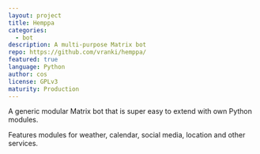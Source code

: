 ```yaml
---
layout: project
title: Hemppa
categories:
  - bot
description: A multi-purpose Matrix bot
repo: https://github.com/vranki/hemppa/
featured: true
language: Python
author: cos
license: GPLv3
maturity: Production
---
```


A generic modular Matrix bot that is super easy to extend with own Python modules.

Features modules for weather, calendar, social media, location and other services.

